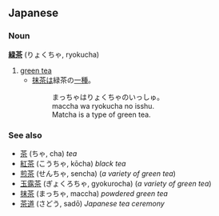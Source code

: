 == Japanese ==
=== Noun ===
'''[[緑]][[茶]]''' (りょくちゃ, ryokucha)

# [[green tea]]
#* [[抹茶]]は緑茶の[[一種]]。
#*: まっちゃはりょくちゃのいっしゅ。
#*: maccha wa ryokucha no isshu.
#*: Matcha is a type of green tea.

=== See also ===
* [[茶]] (ちゃ, cha) ''tea''
* [[紅茶]] (こうちゃ, kōcha) ''black tea''
* [[煎茶]] (せんちゃ, sencha) (''a variety of green tea'')
* [[玉露茶]] (ぎょくろちゃ, gyokurocha) (''a variety of green tea'')
* [[抹茶]] (まっちゃ, maccha) ''powdered green tea''
* [[茶道]] (さどう, sadō) ''Japanese tea ceremony''